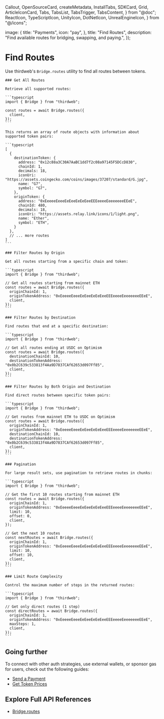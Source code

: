   Callout,
  OpenSourceCard,
  createMetadata,
  InstallTabs,
  SDKCard,
  Grid,
  ArticleIconCard,
  Tabs,
  TabsList,
  TabsTrigger,
  TabsContent,
} from "@doc";
  ReactIcon,
  TypeScriptIcon,
  UnityIcon,
  DotNetIcon,
  UnrealEngineIcon,
} from "@/icons";

  image: {
    title: "Payments",
    icon: "pay",
  },
  title: "Find Routes",
  description: "Find available routes for bridging, swapping, and paying.",
});

# Find Routes

Use thirdweb's `Bridge.routes` utility to find all routes between tokens.

    ### Get All Routes

    Retrieve all supported routes:

    ```typescript
    import { Bridge } from "thirdweb";

    const routes = await Bridge.routes({
      client,
    });
    ```

    This returns an array of route objects with information about supported token pairs:

    ```typescript
    [
      {
        destinationToken: {
          address: "0x12c88a3C30A7AaBC1dd7f2c08a97145F5DCcD830",
          chainId: 1,
          decimals: 18,
          iconUri: "https://assets.coingecko.com/coins/images/37207/standard/G.jpg",
          name: "G7",
          symbol: "G7",
        },
        originToken: {
          address: "0xEeeeeEeeeEeEeeEeEeEeeEEEeeeeEeeeeeeeEEeE",
          chainId: 480,
          decimals: 18,
          iconUri: "https://assets.relay.link/icons/1/light.png",
          name: "Ether",
          symbol: "ETH",
        }
      },
      // ... more routes
    ]
    ```

    ### Filter Routes by Origin

    Get all routes starting from a specific chain and token:

    ```typescript
    import { Bridge } from "thirdweb";

    // Get all routes starting from mainnet ETH
    const routes = await Bridge.routes({
      originChainId: 1,
      originTokenAddress: "0xEeeeeEeeeEeEeeEeEeEeeEEEeeeeEeeeeeeeEEeE",
      client,
    });
    ```

    ### Filter Routes by Destination

    Find routes that end at a specific destination:

    ```typescript
    import { Bridge } from "thirdweb";

    // Get all routes ending at USDC on Optimism
    const routes = await Bridge.routes({
      destinationChainId: 10,
      destinationTokenAddress: "0x0b2C639c533813f4Aa9D7837CAf62653d097Ff85",
      client,
    });
    ```

    ### Filter Routes by Both Origin and Destination

    Find direct routes between specific token pairs:

    ```typescript
    import { Bridge } from "thirdweb";

    // Get routes from mainnet ETH to USDC on Optimism
    const routes = await Bridge.routes({
      originChainId: 1,
      originTokenAddress: "0xEeeeeEeeeEeEeeEeEeEeeEEEeeeeEeeeeeeeEEeE",
      destinationChainId: 10,
      destinationTokenAddress: "0x0b2C639c533813f4Aa9D7837CAf62653d097Ff85",
      client,
    });
    ```

    ### Pagination

    For large result sets, use pagination to retrieve routes in chunks:

    ```typescript
    import { Bridge } from "thirdweb";

    // Get the first 10 routes starting from mainnet ETH
    const routes = await Bridge.routes({
      originChainId: 1,
      originTokenAddress: "0xEeeeeEeeeEeEeeEeEeEeeEEEeeeeEeeeeeeeEEeE",
      limit: 10,
      offset: 0,
      client,
    });

    // Get the next 10 routes
    const nextRoutes = await Bridge.routes({
      originChainId: 1,
      originTokenAddress: "0xEeeeeEeeeEeEeeEeEeEeeEEEeeeeEeeeeeeeEEeE",
      limit: 10,
      offset: 10,
      client,
    });
    ```

    ### Limit Route Complexity

    Control the maximum number of steps in the returned routes:

    ```typescript
    import { Bridge } from "thirdweb";

    // Get only direct routes (1 step)
    const directRoutes = await Bridge.routes({
      originChainId: 1,
      originTokenAddress: "0xEeeeeEeeeEeEeeEeEeEeeEEEeeeeEeeeeeeeEEeE",
      maxSteps: 1,
      client,
    });
    ```

## Going further

To connect with other auth strategies, use external wallets, or sponsor gas for users, check out the following guides:

- [Send a Payment](/payments/send)
- [Get Token Prices](/payments/prices)

## Explore Full API References

- [Bridge.routes](/references/typescript/v5/routes)
